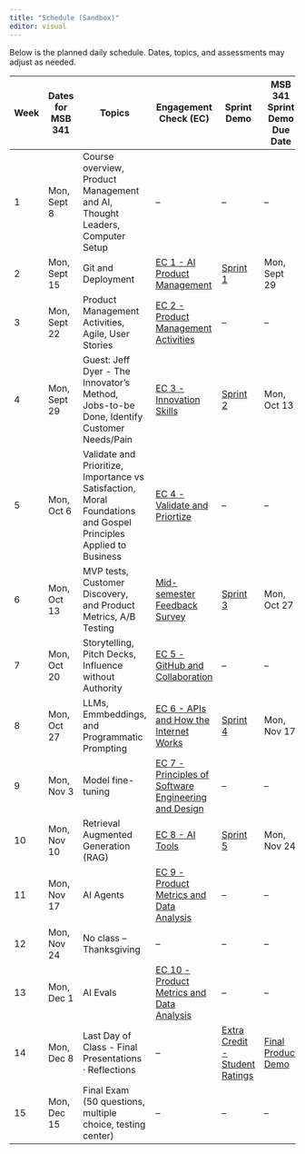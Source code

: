 ```yaml
---
title: "Schedule (Sandbox)"
editor: visual
---
```


Below is the planned daily schedule. Dates, topics, and assessments may adjust as needed.

| Week | Dates for MSB 341 | Topics | Engagement Check (EC) | Sprint Demo | MSB 341 Sprint Demo Due Date |
|-----------|-----------|-----------|-------------|----------------|-----------|
| 1 | Mon, Sept 8 | Course overview, Product Management and AI, Thought Leaders, Computer Setup | – | – | – |
| 2 | Mon, Sept 15 | Git and Deployment | [EC 1 - AI Product Management](01-pm-ai-era.qmd) | [Sprint 1](00-assessments-sandbox.qmd#sprint-demo-instructions) | Mon, Sept 29 |
| 3 | Mon, Sept 22 | Product Management Activities, Agile, User Stories | [EC 2 - Product Management Activities](03-project-management.qmd) | – | – |
| 4 | Mon, Sept 29 | Guest: Jeff Dyer - The Innovator's Method, Jobs-to-be Done, Identify Customer Needs/Pain | [EC 3 - Innovation Skills](04-product-innovation.qmd) | [Sprint 2](00-assessments-sandbox.qmd#sprint-demo-instructions) | Mon, Oct 13 |
| 5 | Mon, Oct 6 | Validate and Prioritize, Importance vs Satisfaction, Moral Foundations and Gospel Principles Applied to Business | [EC 4 - Validate and Priortize](04-value-prop-design.qmd) | – | – |
| 6 | Mon, Oct 13 | MVP tests, Customer Discovery, and Product Metrics, A/B Testing | [Mid-semester Feedback Survey](00-assessments.qmd#mid-semester-feedback-survey) | [Sprint 3](00-assessments-sandbox.qmd#sprint-demo-instructions) | Mon, Oct 27 |
| 7 | Mon, Oct 20 | Storytelling, Pitch Decks, Influence without Authority | [EC 5 - GitHub and Collaboration](02-git-deployment.qmd) | – | – |
| 8 | Mon, Oct 27 | LLMs, Emmbeddings, and Programmatic Prompting | [EC 6 - APIs and How the Internet Works](07-internet-fundamentals.qmd) | [Sprint 4](00-assessments-sandbox.qmd#sprint-demo-instructions) | Mon, Nov 17 |
| 9 | Mon, Nov 3 | Model fine-tuning | [EC 7 - Principles of Software Engineering and Design](08-software-engineering.qmd) | – | – |
| 10 | Mon, Nov 10 | Retrieval Augmented Generation (RAG) | [EC 8 - AI Tools](09-ai-dev-platforms.qmd) | [Sprint 5](00-assessments-sandbox.qmd#sprint-demo-instructions) | Mon, Nov 24 |
| 11 | Mon, Nov 17 | AI Agents | [EC 9 - Product Metrics and Data Analysis](11-product-metrics.qmd) | – | – |
| 12 | Mon, Nov 24 | No class – Thanksgiving | – | – | – |
| 13 | Mon, Dec 1 | AI Evals | [EC 10 - Product Metrics and Data Analysis](11-product-metrics.qmd) | – | – |
| 14 | Mon, Dec 8 | Last Day of Class - Final Presentations · Reflections | – | [Extra Credit - Student Ratings](00-assessments-sandbox.qmd#student-ratings) | [Final Product Demo](00-assessments-sandbox.qmd#final-product-demo) |
| 15 | Mon, Dec 15 | Final Exam (50 questions, multiple choice, testing center) | – | – | – |
